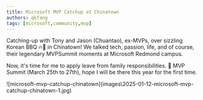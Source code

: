 ```yaml
---
title: Microsoft MVP Catchup at Chinatown
authors: qkfang
tags: [microsoft,community,mvp]
---
```


Catching-up with Tony and Jason (Chuantao), ex-MVPs, over sizzling Korean BBQ 🔥🥩 in Chinatown! We talked tech, passion, life, and of course, their legendary MVPSummit moments at Microsoft Redmond campus. 

Now, it's time for me to apply leave from family responsibilities. 🤣 MVP Summit (March 25th to 27th), hope I will be there this year for the first time. 

<div className="img-grid">
  <div className="img-item">
    ![microsoft-mvp-catchup-chinatown](images\2025-01-12-microsoft-mvp-catchup-chinatown-1.jpg)
  </div>
</div>
